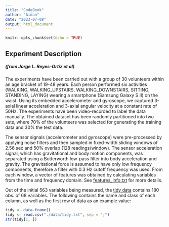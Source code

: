 ```yaml
---
title: "CodeBook"
author: "Aidan"
date: "2023-07-08"
output: html_document
---
```


```r
knitr::opts_chunk$set(echo = TRUE)
```

## Experiment Description
##### (from Jorge L. Reyes-Ortiz et al)

The experiments have been carried out with a group of 30 volunteers within an age bracket of 19-48 years. Each person performed six activities (WALKING, WALKING_UPSTAIRS, WALKING_DOWNSTAIRS, SITTING, STANDING, LAYING) wearing a smartphone (Samsung Galaxy S II) on the waist. Using its embedded accelerometer and gyroscope, we captured 3-axial linear acceleration and 3-axial angular velocity at a constant rate of 50Hz. The experiments have been video-recorded to label the data manually. The obtained dataset has been randomly partitioned into two sets, where 70% of the volunteers was selected for generating the training data and 30% the test data. 

The sensor signals (accelerometer and gyroscope) were pre-processed by applying noise filters and then sampled in fixed-width sliding windows of 2.56 sec and 50% overlap (128 readings/window). The sensor acceleration signal, which has gravitational and body motion components, was separated using a Butterworth low-pass filter into body acceleration and gravity. The gravitational force is assumed to have only low frequency components, therefore a filter with 0.3 Hz cutoff frequency was used. From each window, a vector of features was obtained by calculating variables from the time and frequency domain. See [features_info.txt](./data/UCI HAR Dataset/features_info.txt) for more details. 

Out of the initial 563 variables being measured, the [tidy data](./data/tidy.txt) contains 180 obs. of 68 variables. The following contains the name and class of each column, as well as the first row of data as an example value:

```r
tidy <- data.frame()
tidy <- read.csv("./data/tidy.txt", sep = ";")
str(tidy[1, ])
```


